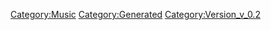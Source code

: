 {{Music
 |Name=永遠
 |ID=76
 |Cov=74
 |Cd=9
 |Nam=74
 |Div=74
 |Ma=1
 |SerieId=2
 |SerieLogoId=2
 |WavId=74
 |VariationId=0
 |Dsc=74
 |Strt=10
 |ValkyrieBattle=1
 |ValkyrieIntro=1
 |ValkyrieIntroSky=1
 |DivaSolo=1
 |DivaMulti=1
 |Exp=1
 |OfficialName=永遠
 |VocalName=シェリル・ノーム starring May'n
 |Description=作品：劇場版マクロスF〜イツワリノウタヒメ〜<br /><br />歌手：シェリル・ノーム starring May'n<br /><br />作詞：Gabriela Robin<br />作曲：菅野よう子
 |StoryTitle=
 |StoryDesc=
 |BuyURL=https://recochoku.jp/song/S20279295/single?ds=34296067
 |BannerId=0
 |AnmStoreURL=
}}
[[Category:Music]]
[[Category:Generated]]
[[Category:Version_v_0.2]]
